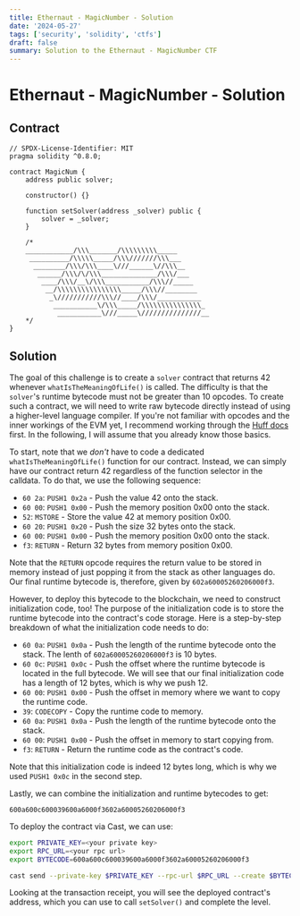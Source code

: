 ```yaml
---
title: Ethernaut - MagicNumber - Solution
date: '2024-05-27'
tags: ['security', 'solidity', 'ctfs']
draft: false
summary: Solution to the Ethernaut - MagicNumber CTF
---
```


# Ethernaut - MagicNumber - Solution

## Contract

```solidity
// SPDX-License-Identifier: MIT
pragma solidity ^0.8.0;

contract MagicNum {
    address public solver;

    constructor() {}

    function setSolver(address _solver) public {
        solver = _solver;
    }

    /*
    ____________/\\\_______/\\\\\\\\\_____        
     __________/\\\\\_____/\\\///////\\\___       
      ________/\\\/\\\____\///______\//\\\__      
       ______/\\\/\/\\\______________/\\\/___     
        ____/\\\/__\/\\\___________/\\\//_____    
         __/\\\\\\\\\\\\\\\\_____/\\\//________   
          _\///////////\\\//____/\\\/___________  
           ___________\/\\\_____/\\\\\\\\\\\\\\\_ 
            ___________\///_____\///////////////__
    */
}
```

## Solution

The goal of this challenge is to create a `solver` contract that returns 42 whenever `whatIsTheMeaningOfLife()` is called. 
The difficulty is that the `solver`'s runtime bytecode must not be greater than 10 opcodes.
To create such a contract, we will need to write raw bytecode directly instead of using a higher-level language compiler.
If you're not familiar with opcodes and the inner workings of the EVM yet, I recommend working through the [Huff docs](https://docs.huff.sh/) first.
In the following, I will assume that you already know those basics.

To start, note that we _don't_ have to code a dedicated `whatIsTheMeaningOfLife()` function for our contract. 
Instead, we can simply have our contract return 42 regardless of the function selector in the calldata.
To do that, we use the following sequence:

- `60 2a`: `PUSH1 0x2a` - Push the value 42 onto the stack.
- `60 00`: `PUSH1 0x00` - Push the memory position 0x00 onto the stack.
- `52`: `MSTORE` - Store the value 42 at memory position 0x00.
- `60 20`: `PUSH1 0x20` - Push the size 32 bytes onto the stack.
- `60 00`: `PUSH1 0x00` - Push the memory position 0x00 onto the stack.
- `f3`: `RETURN` - Return 32 bytes from memory position 0x00.

Note that the `RETURN` opcode requires the return value to be stored in memory instead of just popping it from the stack as other languages do.
Our final runtime bytecode is, therefore, given by `602a60005260206000f3`.

However, to deploy this bytecode to the blockchain, we need to construct initialization code, too!
The purpose of the initialization code is to store the runtime bytecode into the contract's code storage.
Here is a step-by-step breakdown of what the initialization code needs to do:

- `60 0a`: `PUSH1 0x0a` - Push the length of the runtime bytecode onto the stack. The lenth of `602a60005260206000f3` is 10 bytes.
- `60 0c`: `PUSH1 0x0c` - Push the offset where the runtime bytecode is located in the full bytecode. We will see that our final initialization code has a length of 12 bytes, which is why we push 12.
- `60 00`: `PUSH1 0x00` - Push the offset in memory where we want to copy the runtime code.
- `39`: `CODECOPY` - Copy the runtime code to memory.
- `60 0a`: `PUSH1 0x0a` - Push the length of the runtime bytecode onto the stack.
- `60 00`: `PUSH1 0x00` - Push the offset in memory to start copying from.
- `f3`: `RETURN` - Return the runtime code as the contract's code.

Note that this initialization code is indeed 12 bytes long, which is why we used `PUSH1 0x0c` in the second step.

Lastly, we can combine the initialization and runtime bytecodes to get:

```
600a600c600039600a6000f3602a60005260206000f3
```

To deploy the contract via Cast, we can use:

```bash
export PRIVATE_KEY=<your private key>
export RPC_URL=<your rpc url>
export BYTECODE=600a600c600039600a6000f3602a60005260206000f3

cast send --private-key $PRIVATE_KEY --rpc-url $RPC_URL --create $BYTECODE
```

Looking at the transaction receipt, you will see the deployed contract's address, which you can use to call `setSolver()` and complete the level.